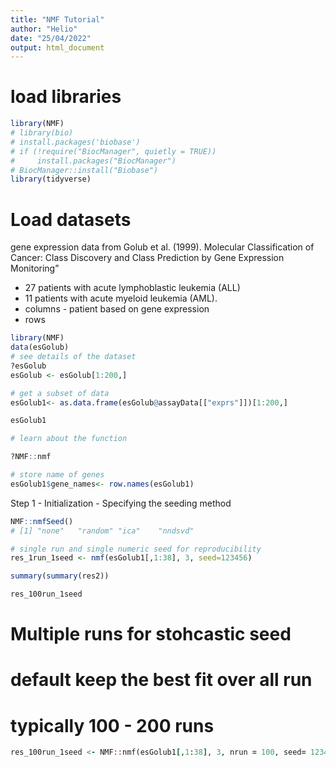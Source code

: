 ```yaml
---
title: "NMF Tutorial"
author: "Helio"
date: "25/04/2022"
output: html_document
---
```


# load libraries
```r
library(NMF)
# library(bio)
# install.packages('biobase')
# if (!require("BiocManager", quietly = TRUE))
#     install.packages("BiocManager")
# BiocManager::install("Biobase")
library(tidyverse)

```


# Load datasets


gene expression data from Golub et al. (1999).
Molecular Classification of Cancer: Class Discovery and Class
Prediction by Gene Expression Monitoring"

- 27 patients with acute lymphoblastic leukemia (ALL) 
-  11 patients with acute myeloid leukemia (AML).
- columns  - patient based on gene expression
- rows 


```r
library(NMF)
data(esGolub) 
# see details of the dataset
?esGolub
esGolub <- esGolub[1:200,] 

# get a subset of data
esGolub1<- as.data.frame(esGolub@assayData[["exprs"]])[1:200,]

esGolub1

# learn about the function

?NMF::nmf

# store name of genes
esGolub1$gene_names<- row.names(esGolub1)

```




Step 1 - Initialization 
- Specifying the seeding method

```r

NMF::nmfSeed()
# [1] "none"   "random" "ica"    "nndsvd"

# single run and single numeric seed for reproducibility
res_1run_1seed <- nmf(esGolub1[,1:38], 3, seed=123456) 

summary(summary(res2))

res_100run_1seed

```
# Multiple runs for stohcastic seed
# default keep the best fit over all run
# typically 100 - 200 runs

```f

res_100run_1seed <- NMF::nmf(esGolub1[,1:38], 3, nrun = 100, seed= 123456)


```

